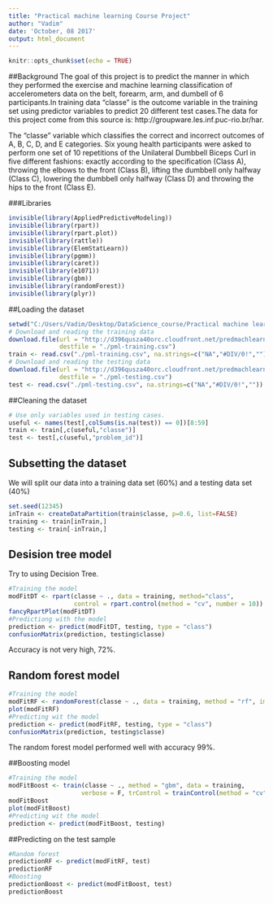 ```yaml
---
title: "Practical machine learning Course Project"
author: "Vadim"
date: 'October, 08 2017'
output: html_document
---
```


```r
knitr::opts_chunk$set(echo = TRUE)
```
##Background
The goal of this project is to predict the manner in which they performed the exercise and machine learning classification of accelerometers data on the belt, forearm, arm, and dumbell of 6 participants.In training data “classe” is the outcome variable in the training set using predictor variables to predict 20 different test cases.The data for this project come from this source is: http://groupware.les.inf.puc-rio.br/har.

The “classe” variable which classifies the correct and incorrect outcomes of A, B, C, D, and E categories. Six young health participants were asked to perform one set of 10 repetitions of the Unilateral Dumbbell Biceps Curl in five different fashions: exactly according to the specification (Class A), throwing the elbows to the front (Class B), lifting the dumbbell only halfway (Class C), lowering the dumbbell only halfway (Class D) and throwing the hips to the front (Class E).

###Libraries
```r
invisible(library(AppliedPredictiveModeling))
invisible(library(rpart))
invisible(library(rpart.plot))
invisible(library(rattle))
invisible(library(ElemStatLearn))
invisible(library(pgmm))
invisible(library(caret))
invisible(library(e1071))
invisible(library(gbm))
invisible(library(randomForest))
invisible(library(plyr))
```

##Loading the dataset
```r
setwd("C:/Users/Vadim/Desktop/DataScience_course/Practical machine learning/CourseProject")
# Download and reading the training data
download.file(url = "http://d396qusza40orc.cloudfront.net/predmachlearn/pml-training.csv", 
              destfile = "./pml-training.csv")
train <- read.csv("./pml-training.csv", na.strings=c("NA","#DIV/0!",""))
# Download and reading the testing data
download.file(url = "http://d396qusza40orc.cloudfront.net/predmachlearn/pml-testing.csv", 
              destfile = "./pml-testing.csv")
test <- read.csv("./pml-testing.csv", na.strings=c("NA","#DIV/0!",""))
```

##Cleaning the dataset
```r
# Use only variables used in testing cases.
useful <- names(test[,colSums(is.na(test)) == 0])[8:59]
train <- train[,c(useful,"classe")]
test <- test[,c(useful,"problem_id")]
```

## Subsetting the dataset

We will split our data into a training data set (60%) and a testing data set (40%)
```r
set.seed(12345)
inTrain <- createDataPartition(train$classe, p=0.6, list=FALSE)
training <- train[inTrain,]
testing <- train[-inTrain,]
```

## Desision tree model

Try to using Decision Tree.
```r
#Training the model
modFitDT <- rpart(classe ~ ., data = training, method="class",
                  control = rpart.control(method = "cv", number = 10))
fancyRpartPlot(modFitDT)
#Predictiong with the model
prediction <- predict(modFitDT, testing, type = "class")
confusionMatrix(prediction, testing$classe)
```
Accuracy is not very high, 72%.

## Random forest model

```r
#Training the model
modFitRF <- randomForest(classe ~ ., data = training, method = "rf", importance = T, trControl = trainControl(method = "cv", classProbs=TRUE,savePredictions=TRUE,allowParallel=TRUE, number = 10))
plot(modFitRF)
#Predicting wit the model
prediction <- predict(modFitRF, testing, type = "class")
confusionMatrix(prediction, testing$classe)
```
The random forest model performed well with accuracy 99%.

##Boosting model

```r
#Training the model
modFitBoost <- train(classe ~ ., method = "gbm", data = training,
                    verbose = F, trControl = trainControl(method = "cv", number = 10))
modFitBoost
plot(modFitBoost)
#Predicting wit the model
prediction <- predict(modFitBoost, testing)
```

##Predicting on the test sample
```r
#Random forest
predictionRF <- predict(modFitRF, test)
predictionRF
#Boosting
predictionBoost <- predict(modFitBoost, test)
predictionBoost
```